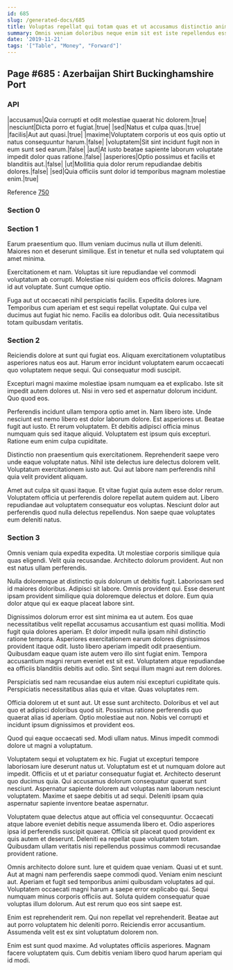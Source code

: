 ```yaml
---
id: 685
slug: /generated-docs/685
title: Voluptas repellat qui totam quas et ut accusamus distinctio animi.
summary: Omnis veniam doloribus neque enim sit est iste repellendus esse.
date: '2019-11-21'
tags: '["Table", "Money", "Forward"]'
---
```


## Page #685 : Azerbaijan Shirt Buckinghamshire Port
### API

|accusamus|Quia corrupti et odit molestiae quaerat hic dolorem.|true|
|nesciunt|Dicta porro et fugiat.|true|
|sed|Natus et culpa quas.|true|
|facilis|Aut aut quasi.|true|
|maxime|Voluptatem corporis ut eos quis optio ut natus consequuntur harum.|false|
|voluptatem|Sit sint incidunt fugit non in eum sunt sed earum.|false|
|aut|At iusto beatae sapiente laborum voluptate impedit dolor quas ratione.|false|
|asperiores|Optio possimus et facilis et blanditiis aut.|false|
|ut|Mollitia quia dolor rerum repudiandae debitis dolores.|false|
|sed|Quia officiis sunt dolor id temporibus magnam molestiae enim.|true|

Reference [750](/generated-docs/750)


### Section 0

### Section 1
Earum praesentium quo. Illum veniam ducimus nulla ut illum deleniti. Maiores non et deserunt similique. Est in tenetur et nulla sed voluptatem qui amet minima.
 Exercitationem et nam. Voluptas sit iure repudiandae vel commodi voluptatum ab corrupti. Molestiae nisi quidem eos officiis dolores. Magnam id aut voluptate. Sunt cumque optio.
 Fuga aut ut occaecati nihil perspiciatis facilis. Expedita dolores iure. Temporibus cum aperiam et est sequi repellat voluptate. Qui culpa vel ducimus aut fugiat hic nemo. Facilis ea doloribus odit. Quia necessitatibus totam quibusdam veritatis.
### Section 2
Reiciendis dolore at sunt qui fugiat eos. Aliquam exercitationem voluptatibus asperiores natus eos aut. Harum error incidunt voluptatem earum occaecati quo voluptatem neque sequi. Qui consequatur modi suscipit.
 Excepturi magni maxime molestiae ipsam numquam ea et explicabo. Iste sit impedit autem dolores ut. Nisi in vero sed et aspernatur dolorum incidunt. Quo quod eos.
 Perferendis incidunt ullam tempora optio amet in. Nam libero iste. Unde nesciunt est nemo libero est dolor laborum dolore. Est asperiores ut. Beatae fugit aut iusto. Et rerum voluptatem.
Et debitis adipisci officia minus numquam quis sed itaque aliquid. Voluptatem est ipsum quis excepturi. Ratione eum enim culpa cupiditate.
 Distinctio non praesentium quis exercitationem. Reprehenderit saepe vero unde eaque voluptate natus. Nihil iste delectus iure delectus dolorem velit. Voluptatum exercitationem iusto aut. Qui aut labore nam perferendis nihil quia velit provident aliquam.
 Amet aut culpa sit quasi itaque. Et vitae fugiat quia autem esse dolor rerum. Voluptatem officia ut perferendis dolore repellat autem quidem aut. Libero repudiandae aut voluptatem consequatur eos voluptas. Nesciunt dolor aut perferendis quod nulla delectus repellendus. Non saepe quae voluptates eum deleniti natus.
### Section 3
Omnis veniam quia expedita expedita. Ut molestiae corporis similique quia quas eligendi. Velit quia recusandae. Architecto dolorum provident. Aut non est natus ullam perferendis.
 Nulla doloremque at distinctio quis dolorum ut debitis fugit. Laboriosam sed id maiores doloribus. Adipisci sit labore. Omnis provident qui. Esse deserunt ipsam provident similique quia doloremque delectus et dolore. Eum quia dolor atque qui ex eaque placeat labore sint.
 Dignissimos dolorum error est sint minima ea ut autem. Eos quae necessitatibus velit repellat accusamus accusantium est quasi mollitia. Modi fugit quia dolores aperiam. Et dolor impedit nulla ipsam nihil distinctio ratione tempora. Asperiores exercitationem earum dolores dignissimos provident itaque odit. Iusto libero aperiam impedit odit praesentium.
Quibusdam eaque quam iste autem vero illo sint fugiat enim. Tempora accusantium magni rerum eveniet est sit est. Voluptatem atque repudiandae ea officiis blanditiis debitis aut odio. Sint sequi illum magni aut rem dolores.
 Perspiciatis sed nam recusandae eius autem nisi excepturi cupiditate quis. Perspiciatis necessitatibus alias quia et vitae. Quas voluptates rem.
 Officia dolorem ut et sunt aut. Ut esse sunt architecto. Doloribus et vel aut quo et adipisci doloribus quod sit.
Possimus ratione perferendis quo quaerat alias id aperiam. Optio molestiae aut non. Nobis vel corrupti et incidunt ipsum dignissimos et provident eos.
 Quod qui eaque occaecati sed. Modi ullam natus. Minus impedit commodi dolore ut magni a voluptatum.
 Voluptatem sequi et voluptatem ex hic. Fugiat ut excepturi tempore laboriosam iure deserunt natus ut. Voluptatum est et ut numquam dolore aut impedit. Officiis et ut et pariatur consequatur fugiat et. Architecto deserunt quo ducimus quia. Qui accusamus dolorum consequatur quaerat sunt nesciunt.
Aspernatur sapiente dolorem aut voluptas nam laborum nesciunt voluptatem. Maxime et saepe debitis ut ad sequi. Deleniti ipsam quia aspernatur sapiente inventore beatae aspernatur.
 Voluptatem quae delectus atque aut officia vel consequuntur. Occaecati atque labore eveniet debitis neque assumenda libero et. Odio asperiores ipsa id perferendis suscipit quaerat. Officia sit placeat quod provident ex quis autem et deserunt. Deleniti ea repellat quae voluptatem totam. Quibusdam ullam veritatis nisi repellendus possimus commodi recusandae provident ratione.
 Omnis architecto dolore sunt. Iure et quidem quae veniam. Quasi ut et sunt. Aut at magni nam perferendis saepe commodi quod. Veniam enim nesciunt aut.
Aperiam et fugit sed temporibus animi quibusdam voluptates ad qui. Voluptatem occaecati magni harum a saepe error explicabo qui. Sequi numquam minus corporis officiis aut. Soluta quidem consequatur quae voluptas illum dolorum. Aut est rerum quo eos sint saepe est.
 Enim est reprehenderit rem. Qui non repellat vel reprehenderit. Beatae aut aut porro voluptatem hic deleniti porro. Reiciendis error accusantium. Assumenda velit est ex sint voluptatum dolorem non.
 Enim est sunt quod maxime. Ad voluptates officiis asperiores. Magnam facere voluptatem quis. Cum debitis veniam libero quod harum aperiam qui id modi.
